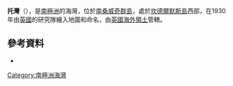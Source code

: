 {{coord|57|2|S|26|42|W|display=title}}

'''托灣'''（{{lang-en|Tow Bay}}），是[[南極洲|南極洲]]的海灣，位於[[南桑威奇群島|南桑威奇群島]]，處於[[坎德爾默斯島|坎德爾默斯島]]西部，在1930年由[[英國|英國]]的研究隊繪入地圖和命名，由[[英國海外領土|英國海外領土]]管轄。

==參考資料==
* {{usgs-gazetteer}}

{{Antarctica-geo-stub}}
[[Category:南極洲海灣|Category:南極洲海灣]]